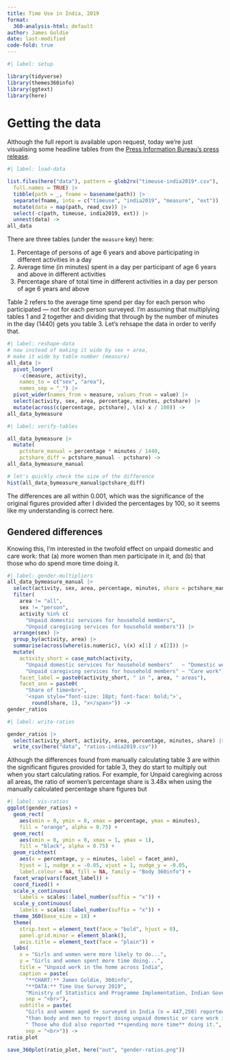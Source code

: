 ```yaml
---
title: Time Use in India, 2019
format:
  360-analysis-html: default
author: James Goldie
date: last-modified
code-fold: true
---
```


```r
#| label: setup

library(tidyverse)
library(themes360info)
library(ggtext)
library(here)
```

# Getting the data

Although the full report is available upon request, today we're just visualising some headline tables from the [Press Information Bureau's press release](https://www.pib.gov.in/PressReleasePage.aspx?PRID=1660028).

```r
#| label: load-data

list.files(here("data"), pattern = glob2rx("timeuse-india2019*.csv"),
  full.names = TRUE) |>
  tibble(path = _, fname = basename(path)) |>
  separate(fname, into = c("timeuse", "india2019", "measure", "ext")) |>
  mutate(data = map(path, read_csv)) |>
  select(-c(path, timeuse, india2019, ext)) |>
  unnest(data) ->
all_data
```

There are three tables (under the `measure` key) here:

1. Percentage of persons of age 6 years and above participating in different activities in a day
2. Average time (in minutes) spent in a day per participant of age 6 years and above in different activities
3. Percentage share of total time in different activities in a day per person of age 6 years and above

Table 2 refers to the average time spend per day for each person who participated — not for each person surveyed. I'm assuming that multiplying tables 1 and 2 together and dividing that through by the number of minutes in the day (1440) gets you table 3. Let's rehsape the data in order to verify that.

```r
#| label: reshape-data
# now instead of making it wide by sex + area,
# make it wide by table number (measure)
all_data |>
  pivot_longer(
    -c(measure, activity),
    names_to = c("sex", "area"),
    names_sep = "_") |>
  pivot_wider(names_from = measure, values_from = value) |>
  select(activity, sex, area, percentage, minutes, pctshare) |>
  mutate(across(c(percentage, pctshare), \(x) x / 100)) ->
all_data_bymeasure
```

```r
#| label: verify-tables

all_data_bymeasure |>
  mutate(
    pctshare_manual = percentage * minutes / 1440,
    pctshare_diff = pctshare_manual - pctshare) ->
all_data_bymeasure_manual

# let's quickly check the size of the difference
hist(all_data_bymeasure_manual$pctshare_diff)
```

The differences are all within 0.001, which was the significance of the original figures provided after I divided the percentages by 100, so it seems like my understanding is correct here.

## Gendered differences

Knowing this, I'm interested in the twofold effect on unpaid domestic and care work: that (a) more women than men participate in it, and (b) that those who do  spend more time doing it.

```r
#| label: gender-multipliers
all_data_bymeasure_manual |>
  select(activity, sex, area, percentage, minutes, share = pctshare_manual) |>
  filter(
    area != "all",
    sex != "person",
    activity %in% c(
      "Unpaid domestic services for household members",
      "Unpaid caregiving services for household members")) |>
  arrange(sex) |>
  group_by(activity, area) |>
  summarise(across(where(is.numeric), \(x) x[1] / x[2])) |>
  mutate(
    activity_short = case_match(activity,
      "Unpaid domestic services for household members"   ~ "Domestic work",
      "Unpaid caregiving services for household members" ~ "Care work"),
    facet_label = paste0(activity_short, " in ", area, " areas"),
    facet_ann = paste0(
      "Share of time<br>",
      '<span style="font-size: 18pt; font-face: bold;">',
        round(share, 1), "x</span>")) ->
gender_ratios
```

```r
#| label: write-ratios

gender_ratios |>
  select(activity_short, activity, area, percentage, minutes, share) |>
  write_csv(here("data", "ratios-india2019.csv"))
```

:::{.callout}
Although the differences found from manually calculating table 3 are within the significant figures provided for table 3, they do start to multiply out when you start calculating ratios. For example, for Unpaid caregiving across all areas, the ratio of women's percentage share is 3.48x when using the manually calculated percentage share figures but 
:::

```r
#| label: vis-ratios
ggplot(gender_ratios) +
  geom_rect(
    aes(xmin = 0, ymin = 0, xmax = percentage, ymax = minutes),
    fill = "orange", alpha = 0.75) +
  geom_rect(
    aes(xmin = 0, ymin = 0, xmax = 1, ymax = 1),
    fill = "black", alpha = 0.75) +
  geom_richtext(
    aes(x = percentage, y = minutes, label = facet_ann),
    hjust = 1, nudge_x = -0.05, vjust = 1, nudge_y = -0.05,
    label.colour = NA, fill = NA, family = "Body 360info") +
  facet_wrap(vars(facet_label)) +
  coord_fixed() +
  scale_x_continuous(
    labels = scales::label_number(suffix = "x")) +
  scale_y_continuous(
    labels = scales::label_number(suffix = "x")) +
  theme_360(base_size = 18) +
  theme(
    strip.text = element_text(face = "bold", hjust = 0),
    panel.grid.minor = element_blank(),
    axis.title = element_text(face = "plain")) +
  labs(
    x = "Girls and women were more likely to do...",
    y = "Girls and women spent more time doing...",
    title = "Unpaid work in the home across India",
    caption = paste(
      "**CHART:** James Goldie, 360info",
      "**DATA:** Time Use Survey 2019",
      "Ministry of Statistics and Programme Implementation, Indian Government",
      sep = "<br>"),
    subtitle = paste(
      "Girls and women aged 6+ surveyed in India (n = 447,250) reported being **more likely**",
      "than body and men to report doing unpaid domestic or care work in the house.",
      " Those who did also reported **spending more time** doing it.",
      sep = "<br>")) ->
ratio_plot

save_360plot(ratio_plot, here("out", "gender-ratios.png"))

```